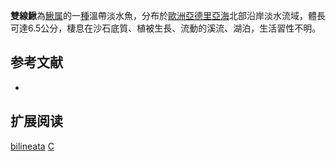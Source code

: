 {{Speciesbox
| image = Cobitis bilineata 1 (cropped).jpg
| status = LC 
| status_system = IUCN3.1
| status_ref =
| taxon = Cobitis bilineata
| authority = [[Giovanni_Canestrini|Canestrini]], 1865
| range_map = Areale Cobitis Bilineata.png
| synonyms = 
}}
'''雙線鰍'''為[[鰍属|鰍属]]的一[[種|種]]溫帶淡水魚，分布於[[歐洲|歐洲]][[亞德里亞海|亞德里亞海]]北部沿岸淡水流域，體長可達6.5公分，棲息在沙石底質、植被生長、流動的溪流、湖泊，生活習性不明。

== 参考文献 ==
{{refbegin}}
*{{FishBase_species|genus=Cobitis|species=bilineata|year=2014|month=2}}
{{refend}}

== 扩展阅读 ==
{{refbegin}}
{{wikispecies-inline|Cobitis bilineata|南部鰍}}
{{refend}}
{{Taxonbar|from=Q1400757}}

[[Category:花鳅属|bilineata]]
[[Category:1865年描述的鱼类|C]]

{{魚類小作品}}